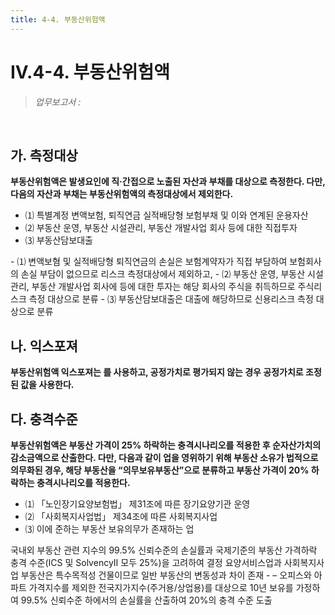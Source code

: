 ```yaml
---
title: 4-4. 부동산위험액
---
```

# IV.4-4. 부동산위험액

> _업무보고서 :_ <OverlayDemo id ="AI734"/>
<br/>

## 가. 측정대상
**부동산위험액은  <OverlayDemo id="부동산위험" /> 발생요인에 직·간접으로 노출된 자산과 부채를 대상으로 측정한다. 다만, 다음의 자산과 부채는 부동산위험액의 측정대상에서 제외한다.**

- ⑴ 특별계정 변액보험, 퇴직연금 실적배당형 보험부채 및 이와 연계된 운용자산
- ⑵ 부동산 운영, 부동산 시설관리, 부동산 개발사업 회사 등에 대한 직접투자
- ⑶ 부동산담보대출

<Accordion multiple activeIndex={[]}>
<AccordionTab header="부동산위험액 측정에서 제외하는 자산·부채의 특징">
          - ⑴ 변액보혐 및 실적배당형 퇴직연금의 손실은 보험계약자가 직접 부담하여 보험회사의 손실 부담이 없으므로 리스크 측정대상에서 제외하고,
          - ⑵ 부동산 운영, 부동산 시설관리, 부동산 개발사업 회사에 등에 대한 투자는 해당 회사의 주식을 취득하므로 주식리스크 측정 대상으로 분류
          - ⑶ 부동산담보대출은 대출에 해당하므로 신용리스크 측정 대상으로 분류
</AccordionTab>
</Accordion>

## 나. 익스포져
**부동산위험액 익스포져는  <OverlayDemo id="공정가치"/>를 사용하고, 공정가치로 평가되지 않는 경우 공정가치로 조정된 값을 사용한다.**

## 다. 충격수준
**부동산위험액은 부동산 가격이 25% 하락하는 충격시나리오를 적용한 후 순자산가치의 감소금액으로 산출한다. 다만, 다음과 같이 업을 영위하기 위해 부동산 소유가 법적으로 의무화된 경우, 해당 부동산을 “의무보유부동산”으로 분류하고 부동산 가격이 20% 하락하는 충격시나리오를 적용한다.**

- ⑴ 「노인장기요양보험법」 제31조에 따른 장기요양기관 운영
- ⑵ 「사회복지사업법」 제34조에 따른 사회복지사업
- ⑶ 이에 준하는 부동산 보유의무가 존재하는 업

<Accordion  activeIndex={[]}>
<AccordionTab header="일반부동산에 대한 충격수준 도출 근거 ">
        국내외 부동산 관련 지수의 99.5% 신뢰수준의 손실률과 국제기준의 부동산 가격하락 충격 수준(ICS 및 SolvencyII 모두 25%)을 고려하여 결정
</AccordionTab>
<AccordionTab header="의무보유부동산에 대한 충격수준 도출 근거">
        요양서비스업과 사회복지사업 부동산은 특수목적성 건물이므로 일반 부동산의 변동성과 차이 존재
          - – 오피스와 아파트 가격지수를 제외한 전국지가지수(주거용/상업용)를 대상으로 10년 보유<GTooltipIcon desc="의무보유에 따른 효과를 충분히 반영하기 위해 부동산 10년 보유를 가정"/>를 가정하여 99.5% 신뢰수준 하에서의 손실률을 산출하여 20%의 충격 수준 도출
</AccordionTab>
</Accordion>
